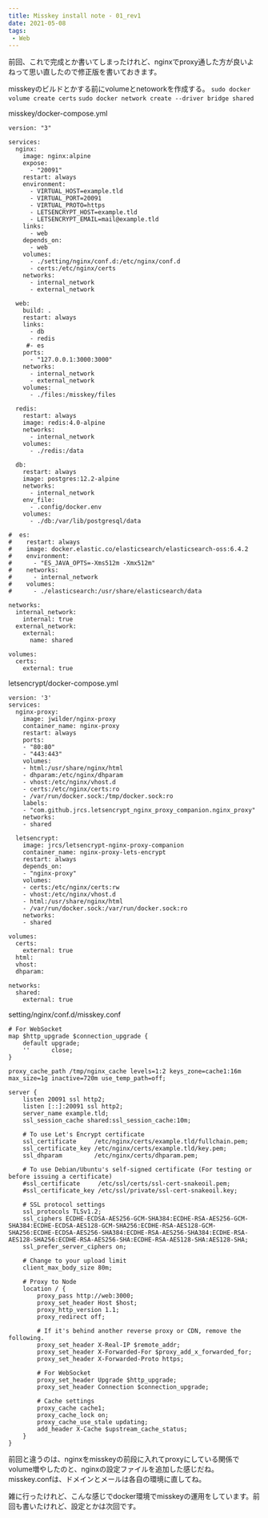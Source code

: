 ```yaml
---
title: Misskey install note - 01_rev1
date: 2021-05-08
tags:
 - Web
---
```

前回、これで完成とか書いてしまったけれど、nginxでproxy通した方が良いよねって思い直したので修正版を書いておきます。

misskeyのビルドとかする前にvolumeとnetoworkを作成する。
` sudo docker volume create certs `
` sudo docker network create --driver bridge shared `

misskey/docker-compose.yml
```
version: "3"

services:
  nginx:
    image: nginx:alpine
    expose:
      - "20091"
    restart: always
    environment:
      - VIRTUAL_HOST=example.tld
      - VIRTUAL_PORT=20091
      - VIRTUAL_PROTO=https
      - LETSENCRYPT_HOST=example.tld
      - LETSENCRYPT_EMAIL=mail@example.tld
    links:
      - web
    depends_on:
      - web
    volumes:
      - ./setting/nginx/conf.d:/etc/nginx/conf.d
      - certs:/etc/nginx/certs
    networks:
      - internal_network
      - external_network

  web:
    build: .
    restart: always
    links:
      - db
      - redis
     #- es
    ports:
      - "127.0.0.1:3000:3000"
    networks:
      - internal_network
      - external_network
    volumes:
      - ./files:/misskey/files

  redis:
    restart: always
    image: redis:4.0-alpine
    networks:
      - internal_network
    volumes:
      - ./redis:/data

  db:
    restart: always
    image: postgres:12.2-alpine
    networks:
      - internal_network
    env_file:
      - .config/docker.env
    volumes:
      - ./db:/var/lib/postgresql/data

#  es:
#    restart: always
#    image: docker.elastic.co/elasticsearch/elasticsearch-oss:6.4.2
#    environment:
#      - "ES_JAVA_OPTS=-Xms512m -Xmx512m"
#    networks:
#      - internal_network
#    volumes:
#      - ./elasticsearch:/usr/share/elasticsearch/data

networks:
  internal_network:
    internal: true
  external_network:
    external:
      name: shared

volumes:
  certs:
    external: true
```

letsencrypt/docker-compose.yml
```
version: '3'
services:
  nginx-proxy:
    image: jwilder/nginx-proxy
    container_name: nginx-proxy
    restart: always
    ports:
    - "80:80"
    - "443:443"
    volumes:
    - html:/usr/share/nginx/html
    - dhparam:/etc/nginx/dhparam
    - vhost:/etc/nginx/vhost.d
    - certs:/etc/nginx/certs:ro
    - /var/run/docker.sock:/tmp/docker.sock:ro
    labels:
    - "com.github.jrcs.letsencrypt_nginx_proxy_companion.nginx_proxy"
    networks:
    - shared

  letsencrypt:
    image: jrcs/letsencrypt-nginx-proxy-companion
    container_name: nginx-proxy-lets-encrypt
    restart: always
    depends_on:
    - "nginx-proxy"
    volumes:
    - certs:/etc/nginx/certs:rw
    - vhost:/etc/nginx/vhost.d
    - html:/usr/share/nginx/html
    - /var/run/docker.sock:/var/run/docker.sock:ro
    networks:
    - shared

volumes:
  certs:
    external: true
  html:
  vhost:
  dhparam:

networks:
  shared:
    external: true
```

setting/nginx/conf.d/misskey.conf
```
# For WebSocket
map $http_upgrade $connection_upgrade {
    default upgrade;
    ''      close;
}

proxy_cache_path /tmp/nginx_cache levels=1:2 keys_zone=cache1:16m max_size=1g inactive=720m use_temp_path=off;

server {
    listen 20091 ssl http2;
    listen [::]:20091 ssl http2;
    server_name example.tld;
    ssl_session_cache shared:ssl_session_cache:10m;

    # To use Let's Encrypt certificate
    ssl_certificate     /etc/nginx/certs/example.tld/fullchain.pem;
    ssl_certificate_key /etc/nginx/certs/example.tld/key.pem;
    ssl_dhparam         /etc/nginx/certs/dhparam.pem;

    # To use Debian/Ubuntu's self-signed certificate (For testing or before issuing a certificate)
    #ssl_certificate     /etc/ssl/certs/ssl-cert-snakeoil.pem;
    #ssl_certificate_key /etc/ssl/private/ssl-cert-snakeoil.key;

    # SSL protocol settings
    ssl_protocols TLSv1.2;
    ssl_ciphers ECDHE-ECDSA-AES256-GCM-SHA384:ECDHE-RSA-AES256-GCM-SHA384:ECDHE-ECDSA-AES128-GCM-SHA256:ECDHE-RSA-AES128-GCM-SHA256:ECDHE-ECDSA-AES256-SHA384:ECDHE-RSA-AES256-SHA384:ECDHE-RSA-AES128-SHA256:ECDHE-RSA-AES256-SHA:ECDHE-RSA-AES128-SHA:AES128-SHA;
    ssl_prefer_server_ciphers on;

    # Change to your upload limit
    client_max_body_size 80m;

    # Proxy to Node
    location / {
        proxy_pass http://web:3000;
        proxy_set_header Host $host;
        proxy_http_version 1.1;
        proxy_redirect off;

        # If it's behind another reverse proxy or CDN, remove the following.
        proxy_set_header X-Real-IP $remote_addr;
        proxy_set_header X-Forwarded-For $proxy_add_x_forwarded_for;
        proxy_set_header X-Forwarded-Proto https;

        # For WebSocket
        proxy_set_header Upgrade $http_upgrade;
        proxy_set_header Connection $connection_upgrade;

        # Cache settings
        proxy_cache cache1;
        proxy_cache_lock on;
        proxy_cache_use_stale updating;
        add_header X-Cache $upstream_cache_status;
    }
}
```

前回と違うのは、nginxをmisskeyの前段に入れてproxyにしている関係でvolume増やしたのと、nginxの設定ファイルを追加した感じだね。misskey.confは、ドメインとメールは各自の環境に直してね。

雑に行ったけれど、こんな感じでdocker環境でmisskeyの運用をしています。前回も書いたけれど、設定とかは次回です。